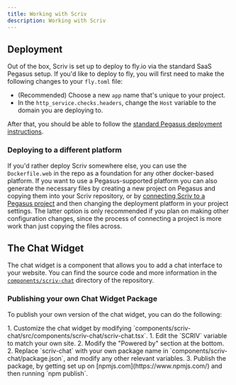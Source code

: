 ```yaml
---
title: Working with Scriv
description: Working with Scriv
---
```



## Deployment

Out of the box, Scriv is set up to deploy to fly.io via the standard SaaS Pegasus setup.
If you'd like to deploy to fly, you will first need to make the following changes to your `fly.toml` file:

- (Recommended) Choose a new `app` name that's unique to your project.
- In the `http_service.checks.headers`, change the `Host` variable to the domain you are deploying to.

After that, you should be able to follow the [standard Pegasus deployment instructions](/deployment/fly/).

### Deploying to a different platform

If you'd rather deploy Scriv somewhere else, you can use the `Dockerfile.web` in the repo as a foundation
for any other docker-based platform. If you want to use a Pegasus-supported platform you can also generate the necessary
files by creating a new project on Pegasus and copying them into your Scriv repository,
or by [connecting Scriv to a Pegasus project](/marketplace/connecting) and then changing the deployment platform in your project settings.
The latter option is only recommended if you plan on making other configuration changes, since the process of connecting
a project is more work than just copying the files across.

## The Chat Widget

The chat widget is a component that allows you to add a chat interface to your website.
You can find the source code and more information in the
[`components/scriv-chat`](https://github.com/saaspegasus/scriv/tree/main/components/scriv-chat) directory of the repository.

### Publishing your own Chat Widget Package

To publish your own version of the chat widget, you can do the following:

<Steps>
1. Customize the chat widget by modifying `components/scriv-chat/src/components/scriv-chat/scriv-chat.tsx`.
   1. Edit the `SCRIV` variable to match your own site.
   2. Modify the "Powered by" section at the bottom.
2. Replace `scriv-chat` with your own package name in `components/scriv-chat/package.json`, and modify any other relevant variables.
3. Publish the package, by getting set up on [npmjs.com](https://www.npmjs.com/) and then running `npm publish`.
</Steps>
